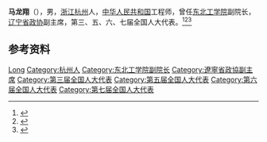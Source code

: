 '''马龙翔'''（{{bd|1912年||1993年|}}），男，[[浙江|浙江]][[杭州|杭州]]人，[[中华人民共和国|中华人民共和国]]工程师，曾任[[东北工学院|东北工学院]]副院长，[[辽宁省政协|辽宁省政协]]副主席，第三、五、六、七届全国人大代表。<ref>{{Cite book|title=中华人民共和国职官志|author=何虎生, 李耀东, 向常福主编|publisher=中国社会出版社|year=2003|isbn=9787800883934|location=北京|pages=}}</ref><ref>{{Cite book|title=二十世纪中国名人辞典|author=蔡开松, 于信凤主编; 曾卓明, 周溯源, 赵书刚副主编|publisher=辽宁人民出版社|year=1991|isbn=|location=沈阳|pages=}}</ref><ref>{{Cite web|title=马龙翔|url=http://alumni.neu.edu.cn/2019/1016/c5867a146441/page.htm|accessdate=2020-10-02|work=东北大学校友总会}}</ref>

== 参考资料 ==
{{reflist}}

{{中国人物小作品}}

{{Authority control}}
{{DEFAULTSORT:Ma马}}
[[Category:马姓|Long]]
[[Category:杭州人|Category:杭州人]]
[[Category:东北工学院副院长|Category:东北工学院副院长]]
[[Category:遼寧省政協副主席|Category:遼寧省政協副主席]]
[[Category:第三届全国人大代表|Category:第三届全国人大代表]]
[[Category:第五届全国人大代表|Category:第五届全国人大代表]]
[[Category:第六届全国人大代表|Category:第六届全国人大代表]]
[[Category:第七届全国人大代表|Category:第七届全国人大代表]]